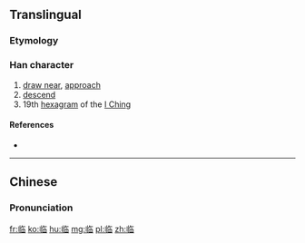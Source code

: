 {{also|臨}}<!-- may be replaced by zh-forms -->
==Translingual==

===Etymology===
{{Han simp|臨}}

===Han character===
{{Han char|rn=2|rad=丨|as=08|sn=9|four=28063|canj=LLOA|ids=⿰⿰丨丨⿱⿸𠂉丶⿴囗丨}}

# [[draw near]], [[approach]]
# [[descend]]
# 19th [[hexagram]] of the [[I Ching]]

====References====
* {{Han ref|kx=0080.071|hdz=10030.050|uh=4E34|ud=20020}}

----

==Chinese==
{{zh-hanzi-box|临|[[臨]]}}

===Pronunciation===
{{zh-pron
|m=lín
|c=lam4
|mc=y
|oc=y
|ma=Zh-lín.ogg
|cat=v,n
}}

[[fr:临]]
[[ko:临]]
[[hu:临]]
[[mg:临]]
[[pl:临]]
[[zh:临]]